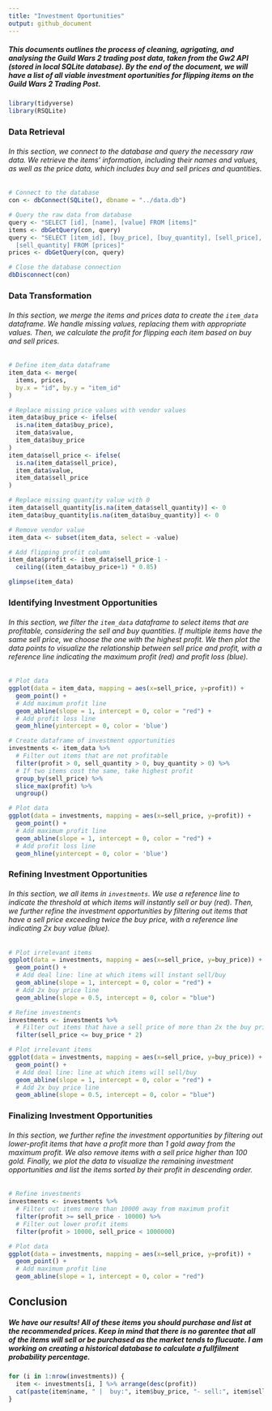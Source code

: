 ```yaml
---
title: "Investment Oportunities"
output: github_document
---
```


##### This documents outlines the process of cleaning, agrigating, and analysing the Guild Wars 2 trading post data, taken from the Gw2 API (stored in local SQLite database). By the end of the document, we will have a list of all viable investment oportunities for flipping items on the Guild Wars 2 Trading Post.

```r
library(tidyverse)
library(RSQLite)
```

### Data Retrieval

###### In this section, we connect to the database and query the necessary raw data. We retrieve the items' information, including their names and values, as well as the price data, which includes buy and sell prices and quantities.

```r
# Connect to the database
con <- dbConnect(SQLite(), dbname = "../data.db")

# Query the raw data from database
query <- "SELECT [id], [name], [value] FROM [items]"
items <- dbGetQuery(con, query)
query <- "SELECT [item_id], [buy_price], [buy_quantity], [sell_price], 
  [sell_quantity] FROM [prices]"
prices <- dbGetQuery(con, query)

# Close the database connection
dbDisconnect(con)
```

### Data Transformation

###### In this section, we merge the items and prices data to create the `item_data` dataframe. We handle missing values, replacing them with appropriate values. Then, we calculate the profit for flipping each item based on buy and sell prices.

```r
# Define item_data dataframe
item_data <- merge(
  items, prices, 
  by.x = "id", by.y = "item_id"
)

# Replace missing price values with vendor values
item_data$buy_price <- ifelse(
  is.na(item_data$buy_price), 
  item_data$value, 
  item_data$buy_price
)
item_data$sell_price <- ifelse(
  is.na(item_data$sell_price), 
  item_data$value, 
  item_data$sell_price
)

# Replace missing quantity value with 0
item_data$sell_quantity[is.na(item_data$sell_quantity)] <- 0
item_data$buy_quantity[is.na(item_data$buy_quantity)] <- 0

# Remove vendor value
item_data <- subset(item_data, select = -value)

# Add flipping profit column
item_data$profit <- item_data$sell_price-1 -
  ceiling((item_data$buy_price+1) * 0.85)
```

```r
glimpse(item_data)
```

### Identifying Investment Opportunities

###### In this section, we filter the `item_data` dataframe to select items that are profitable, considering the sell and buy quantities. If multiple items have the same sell price, we choose the one with the highest profit. We then plot the data points to visualize the relationship between sell price and profit, with a reference line indicating the maximum profit (red) and profit loss (blue).

```r
# Plot data
ggplot(data = item_data, mapping = aes(x=sell_price, y=profit)) +
  geom_point() + 
  # Add maximum profit line
  geom_abline(slope = 1, intercept = 0, color = "red") + 
  # Add profit loss line
  geom_hline(yintercept = 0, color = 'blue')
```

```r
# Create dataframe of investment opportunities
investments <- item_data %>%
  # Filter out items that are not profitable
  filter(profit > 0, sell_quantity > 0, buy_quantity > 0) %>%
  # If two items cost the same, take highest profit
  group_by(sell_price) %>%
  slice_max(profit) %>%
  ungroup()
```

```r
# Plot data
ggplot(data = investments, mapping = aes(x=sell_price, y=profit)) +
  geom_point() + 
  # Add maximum profit line
  geom_abline(slope = 1, intercept = 0, color = "red") + 
  # Add profit loss line
  geom_hline(yintercept = 0, color = 'blue')
```

### Refining Investment Opportunities

###### In this section, we all items in `investments`. We use a reference line to indicate the threshold at which items will instantly sell or buy (red). Then, we further refine the investment opportunities by filtering out items that have a sell price exceeding twice the buy price, with a reference line indicating 2x buy value (blue).

```r
# Plot irrelevant items
ggplot(data = investments, mapping = aes(x=sell_price, y=buy_price)) +
  geom_point() +
  # Add deal line: line at which items will instant sell/buy
  geom_abline(slope = 1, intercept = 0, color = "red") +
  # Add 2x buy price line
  geom_abline(slope = 0.5, intercept = 0, color = "blue")
```

```r
# Refine investments
investments <- investments %>%
  # Filter out items that have a sell price of more than 2x the buy price
  filter(sell_price <= buy_price * 2)
```

```r
# Plot irrelevant items
ggplot(data = investments, mapping = aes(x=sell_price, y=buy_price)) +
  geom_point() + 
  # Add deal line: line at which items will sell/buy
  geom_abline(slope = 1, intercept = 0, color = "red") +
  # Add 2x buy price line
  geom_abline(slope = 0.5, intercept = 0, color = "blue")
```

### Finalizing Investment Opportunities

###### In this section, we further refine the investment opportunities by filtering out lower-profit items that have a profit more than 1 gold away from the maximum profit. We also remove items with a sell price higher than 100 gold. Finally, we plot the data to visualize the remaining investment opportunities and list the items sorted by their profit in descending order.

```r
# Refine investments
investments <- investments %>%
  # Filter out items more than 10000 away from maximum profit
  filter(profit >= sell_price - 10000) %>%
  # Filter out lower profit items
  filter(profit > 10000, sell_price < 1000000)
```

```r
# Plot data
ggplot(data = investments, mapping = aes(x=sell_price, y=profit)) +
  geom_point() + 
  # Add maximum profit line
  geom_abline(slope = 1, intercept = 0, color = "red")
```


## Conclusion

##### We have our results! All of these items you should purchase and list at the recommended prices. Keep in mind that there is no garentee that all of the items will sell or be purchased as the market tends to flucuate. I am working on creating a historical database to calculate a fullfilment probability percentage. 
```r
for (i in 1:nrow(investments)) {
  item <- investments[i, ] %>% arrange(desc(profit))
  cat(paste(item$name, " |  buy:", item$buy_price, "- sell:", item$sell_price, "- profit:", item$profit, "\n"))
}
```

